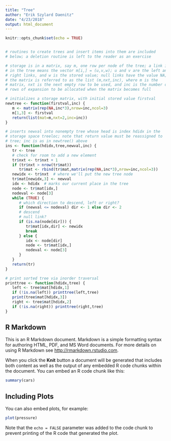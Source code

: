 ```yaml
---
title: "Tree"
author: "Erik Szylard Daenitz"
date: "4/23/2018"
output: html_document
---
```


```r
knitr::opts_chunk$set(echo = TRUE)


# routines to create trees and insert items into them are included
# below; a deletion routine is left to the reader as an exercise

# storage is in a matrix, say m, one row per node of the tree; a link i
# in the tree means the vector m[i,] = (u,v,w); u and v are the left and
# right links, and w is the stored value; null links have the value NA;
# the matrix is referred to as the list (m,nxt,inc), where m is the
# matrix, nxt is the next empty row to be used, and inc is the number of
# rows of expansion to be allocated when the matrix becomes full

# initializes a storage matrix, with initial stored value firstval
newtree <- function(firstval,inc) {
   m <- matrix(rep(NA,inc*3),nrow=inc,ncol=3)
   m[1,3] <- firstval
   return(list(mat=m,nxt=2,inc=inc))
}

# inserts newval into nonempty tree whose head is index hdidx in the
# storage space treeloc; note that return value must be reassigned to
# tree; inc is as in newtree() above
ins <- function(hdidx,tree,newval,inc) {
   tr <- tree
   # check for room to add a new element
   tr$nxt <- tr$nxt + 1
   if (tr$nxt > nrow(tr$mat))
      tr$mat <- rbind(tr$mat,matrix(rep(NA,inc*3),nrow=inc,ncol=3))
   newidx <- tr$nxt  # where we'll put the new tree node
   tr$mat[newidx,3] <- newval
   idx <- hdidx  # marks our current place in the tree
   node <- tr$mat[idx,]
   nodeval <- node[3] 
   while (TRUE) {
      # which direction to descend, left or right?
      if (newval <= nodeval) dir <- 1 else dir <- 2
      # descend
      # null link?
      if (is.na(node[dir])) {
         tr$mat[idx,dir] <- newidx
         break
      } else {
         idx <- node[dir]
         node <- tr$mat[idx,]
         nodeval <- node[3] 
      }
   }
   return(tr)
}

# print sorted tree via inorder traversal
printtree <- function(hdidx,tree) {
   left <- tree$mat[hdidx,1]
   if (!is.na(left)) printtree(left,tree)
   print(tree$mat[hdidx,3])
   right <- tree$mat[hdidx,2]
   if (!is.na(right)) printtree(right,tree)
}

```

## R Markdown

This is an R Markdown document. Markdown is a simple formatting syntax for authoring HTML, PDF, and MS Word documents. For more details on using R Markdown see <http://rmarkdown.rstudio.com>.

When you click the **Knit** button a document will be generated that includes both content as well as the output of any embedded R code chunks within the document. You can embed an R code chunk like this:

```r
summary(cars)
```

## Including Plots

You can also embed plots, for example:

```r
plot(pressure)
```

Note that the `echo = FALSE` parameter was added to the code chunk to prevent printing of the R code that generated the plot.
